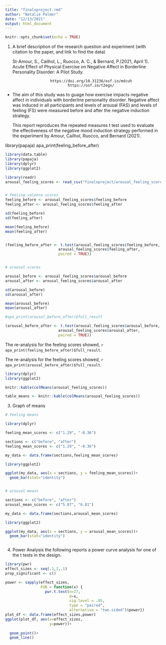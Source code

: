 ```yaml
---
title: "finalxproject.rmd"
author: "Natalie Palmer"
date: "12/13/2021"
output: html_document
---
```


```r
knitr::opts_chunk$set(echo = TRUE)
```

  1. A brief description of the research question and experiment (with citation to the paper, and link to find the data) 
  

      St-Amour, S., Cailhol, L., Ruocco, A. C., & Bernard, P.(2021, April 1). Acute Effect of            Physical Exercise on Negative Affect in Borderline Personality Disorder: A Pilot Study.

                          https://doi.org/10.31236/osf.io/mdcuh
                                  https://osf.io/t2egx/
  
                                  
- The aim of this study was to guage how exercise impacts negative affect in individuals with borderline personality disorder. Negative affect was induced in all participants and levels of arousal (FAS) and levels of feeling (FS) were measured before and after the negative induction strategy. 

  This report reproduces the repeated measures t test used to evaluate the effectiveness of the negative mood induction strategy performed in the experiment by Amour, Cailhol, Ruocco, and Bernard (2021).


library(papaja)
apa_print(feeling_before_after)

```r
library(data.table)
library(papaja)
library(dplyr)
library(ggplot2)

library(readr)
arousal_feeling_scores <- read_csv("finalxproject/arousal_feeling_scores.csv")


# feeling valence scores
feeling_before <- arousal_feeling_scores$feeling_before
feeling_after <- arousal_feeling_scores$feeling_after

sd(feeling_before)
sd(feeling_after)

mean(feeling_before)
mean(feeling_after)


(feeling_before_after <- t.test(arousal_feeling_scores$feeling_before,
                        arousal_feeling_scores$feeling_after,
                        paired = TRUE))


# arousal scores

arousal_before <- arousal_feeling_scores$arousal_before
arousal_after <- arousal_feeling_scores$arousal_after

sd(arousal_before)
sd(arousal_after)

mean(arousal_before)
mean(arousal_after)

#apa_print(arousal_before_after)$full_result

(arousal_before_after <- t.test(arousal_feeling_scores$arousal_before,
                        arousal_feeling_scores$arousal_after,
                        paired = TRUE))


```

The re-analysis for the feeling scores showed, `r apa_print(feeling_before_after)$full_result`.

The re-analysis for the feeling scores showed, `r apa_print(arousal_before_after)$full_result`.



```r
library(dplyr)
library(ggplot2)

knitr::kable(colMeans(arousal_feeling_scores))

table_means <- knitr::kable(colMeans(arousal_feeling_scores))

```

3. Graph of means

```r

# feeling means

library(dplyr)

feeling_mean_scores <- c("1.29", "-0.36")

sections <- c("before", "after")
feeling_mean_scores <- c("1.29", "-0.36")

my_data <- data.frame(sections,feeling_mean_scores)

library(ggplot2)

ggplot(my_data, aes(x = sections, y = feeling_mean_scores))+
  geom_bar(stat="identity")


# arousal means

sections <- c("before", "after")
arousal_mean_scores <- c("5.07", "6.81")

my_data <- data.frame(sections,arousal_mean_scores)

library(ggplot2)

ggplot(my_data, aes(x = sections, y = arousal_mean_scores))+
  geom_bar(stat="identity")



```

4. Power Analysis 
the following reports a power curve analysis for one of the t tests in the design. 
```r

library(pwr)
effect_sizes <- seq(.1,2,.1)
prop_significant <- c()

power <- sapply(effect_sizes,
                FUN = function(x) {
                  pwr.t.test(n=27,
                             d=x,
                             sig.level = .05,
                             type = "paired",
                             alternative = "two.sided")$power})
plot_df <- data.frame(effect_sizes,power)
ggplot(plot_df, aes(x=effect_sizes,
                    y=power))+
  
  geom_point()+
  geom_line()

```


